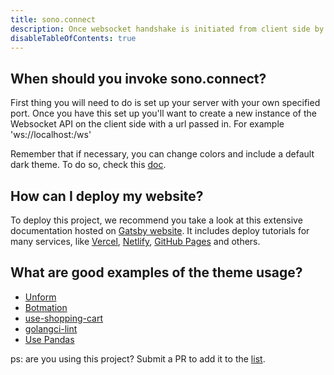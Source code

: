 ```yaml
---
title: sono.connect
description: Once websocket handshake is initiated from client side by invoking connect it will complete the handshake process and which will enable real-time bidirectional and event base communication between the broser and the server.
disableTableOfContents: true
---
```


## When should you invoke sono.connect?

First thing you will need to do is set up your server with your own specified port. Once you have this set up you'll want to create a new instance of the Websocket API on the client side with a url passed in. For example 'ws://localhost:<your port number>/ws'

Remember that if necessary, you can change colors and include a default
dark theme. To do so, check this [doc](/usage/shadowing#changing-theme-colors).

## How can I deploy my website?

To deploy this project, we recommend you take a look at this extensive documentation
hosted on [Gatsby website](https://www.gatsbyjs.com/docs/deploying-and-hosting/). It
includes deploy tutorials for many services, like [Vercel](https://vercel.com/),
[Netlify](https://www.netlify.com/), [GitHub Pages](https://pages.github.com/) and others.

## What are good examples of the theme usage?

- [Unform](https://unform.dev?utm_source=rocketseat_theme_docs)
- [Botmation](https://botmation.dev)
- [use-shopping-cart](https://useshoppingcart.com/)
- [golangci-lint](https://golangci-lint.run/)
- [Use Pandas](https://www.usepandas.com/)

ps: are you using this project? Submit a PR to add it to the [list](https://github.com/Rocketseat/gatsby-themes/blob/main/examples/gatsby-theme-docs/src/docs/faq.mdx#what-are-good-examples-of-the-theme-usage).
